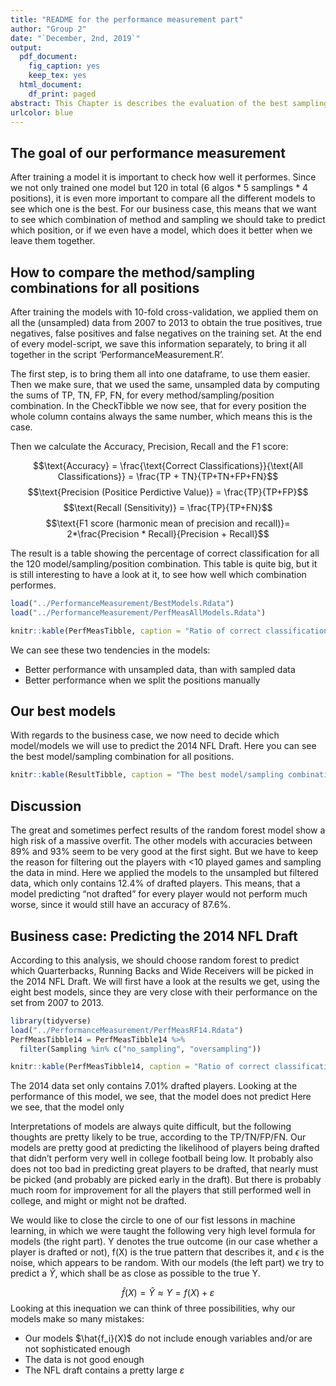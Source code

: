 ```yaml
---
title: "README for the performance measurement part"
author: "Group 2"
date: "`December, 2nd, 2019`"
output:
  pdf_document:
    fig_caption: yes
    keep_tex: yes
  html_document:
    df_print: paged
abstract: This Chapter is describes the evaluation of the best sampling and model combination, which is computed in the script 'PerformanceMeasurement.R'.
urlcolor: blue
---
```

## The goal of our performance measurement
After training a model it is important to check how well it performes. Since we not only trained one model but 120 in total (6 algos * 5 samplings * 4 positions), it is even more important to compare all the different models to see which one is the best. For our business case, this means that we want to see which combination of method and sampling we should take to predict which position, or if we even have a model, which does it better when we leave them together.

## How to compare the method/sampling combinations for all positions
After training the models with 10-fold cross-validation, we applied them on all the (unsampled) data from 2007 to 2013 to obtain the true positives, true negatives, false positives and false negatives on the training set. At the end of every model-script, we save this information separately, to bring it all together in the script 'PerformanceMeasurement.R'.

The first step, is to bring them all into one dataframe, to use them easier. Then we make sure, that we used the same, unsampled data by computing the sums of TP, TN, FP, FN, for every method/sampling/position combination. In the CheckTibble we now see, that for every position the whole column contains always the same number, which means this is the case.

Then we calculate the Accuracy, Precision, Recall and the F1 score:

$$\text{Accuracy} = \frac{\text{Correct Classifications}}{\text{All Classifications}} = \frac{TP + TN}{TP+TN+FP+FN}$$
$$\text{Precision (Positice Perdictive Value)} = \frac{TP}{TP+FP}$$
$$\text{Recall (Sensitivity)} = \frac{TP}{TP+FN}$$
$$\text{F1 score (harmonic mean of precision and recall)}= 2*\frac{Precision * Recall}{Precision + Recall}$$

The result is a table showing the percentage of correct classification for all the 120 model/sampling/position combination. This table is quite big, but it is still interesting to have a look at it, to see how well which combination performes.

```r
load("../PerformanceMeasurement/BestModels.Rdata")
load("../PerformanceMeasurement/PerfMeasAllModels.Rdata")
```
```r
knitr::kable(PerfMeasTibble, caption = "Ratio of correct classification", digits=4)
```

We can see these two tendencies in the models:

* Better performance with unsampled data, than with sampled data
* Better performance when we split the positions manually

## Our best models
With regards to the business case, we now need to decide which model/models we will use to predict the 2014 NFL Draft. Here you can see the best model/sampling combination for all positions.

```r
knitr::kable(ResultTibble, caption = "The best model/sampling combinations by position", digits=4)
```

## Discussion
The great and sometimes perfect results of the random forest model show a high risk of a massive overfit. The other models with accuracies between 89% and 93% seem to be very good at the first sight. But we have to keep the reason for filtering out the players with <10 played games and sampling the data in mind. Here we applied the models to the unsampled but filtered data, which only contains 12.4% of drafted players. This means, that a model predicting "not drafted" for every player would not perform much worse, since it would still have an accuracy of 87.6%. 


## Business case: Predicting the 2014 NFL Draft
According to this analysis, we should choose random forest to predict which Quarterbacks, Running Backs and Wide Receivers will be picked in the 2014 NFL Draft. We will first have a look at the results we get, using the eight best models, since they are very close with their performance on the set from 2007 to 2013. 

```r
library(tidyverse)
load("../PerformanceMeasurement/PerfMeasRF14.Rdata")
PerfMeasTibble14 = PerfMeasTibble14 %>%
  filter(Sampling %in% c("no_sampling", "oversampling"))
```
```r
knitr::kable(PerfMeasTibble14, caption = "Ratio of correct classification", digits=4)
```

The 2014 data set only contains 7.01% drafted players. Looking at the performance of this model, we see, that the model does not predict 
Here we see, that the model only 










Interpretations of models are always quite difficult, but the following thoughts are pretty likely to be true, according to the TP/TN/FP/FN. Our models are pretty good at predicting the likelihood of players being drafted that didn't perform very well in college football being low. It probably also does not too bad in predicting great players to be drafted, that nearly must be picked (and probably are picked early in the draft). But there is probably much room for improvement for all the players that still performed well in college, and might or might not be drafted.

We would like to close the circle to one of our fist lessons in machine learning, in which we were taught the following very high level formula for models (the right part). Y denotes the true outcome (in our case whether a player is drafted or not), f(X) is the true pattern that describes it, and $\epsilon$ is the noise, which appears to be random. With our models (the left part) we try to predict a $\hat{Y}$, which shall be as close as possible to the true Y.

$$\hat{f}(X) = \hat{Y} \approx Y = f(X) + \varepsilon$$
Looking at this inequation we can think of three possibilities, why our models make so many mistakes:

* Our models $\hat{f_i}(X)$ do not include enough variables and/or are not sophisticated enough
* The data is not good enough
* The NFL draft contains a pretty large $\varepsilon$



